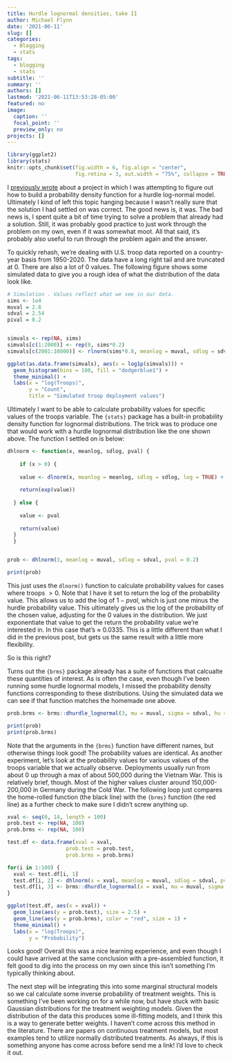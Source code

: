 ```yaml
---
title: Hurdle lognormal densities, take II
author: Michael Flynn
date: '2021-06-11'
slug: []
categories:
  - Blogging
  - stats
tags:
  - blogging
  - stats
subtitle: ''
summary: ''
authors: []
lastmod: '2021-06-11T13:53:28-05:00'
featured: no
image:
  caption: ''
  focal_point: ''
  preview_only: no
projects: []
---
```



```r
library(ggplot2)
library(stats)
knitr::opts_chunk$set(fig.width = 6, fig.align = "center", 
                      fig.retina = 3, out.width = "75%", collapse = TRUE)
```

I [previously wrote](https://www.m-flynn.com/post/2021-03-03-hurdle-lognormal-distribution-densities/) about a project in which I was attempting to figure out how to build a probability density function for a hurdle log-normal model. Ultimately I kind of left this topic hanging because I wasn't really sure that the solution I had settled on was correct. The good news is, it was. The bad news is, I spent quite a bit of time trying to solve a problem that already had a solution. Still, it was probably good practice to just work through the problem on my own, even if it was somewhat moot. All that said, it's probably also useful to run through the problem again and the answer.

To quickly rehash, we're dealing with U.S. troop data reported on a country-year basis from 1950-2020. The data have a long right tail and are truncated at 0. There are also a lot of 0 values. The following figure shows some simulated data to give you a rough idea of what the distribution of the data look like.

```r
# Simulation . Values reflect what we see in our data.
sims <- 1e4
muval = 2.8
sdval = 2.54
pival = 0.2


simvals <- rep(NA, sims)
simvals[c(1:2000)] <- rep(0, sims*0.2)
simvals[c(2001:10000)] <- rlnorm(sims*0.8, meanlog = muval, sdlog = sdval)

ggplot(as.data.frame(simvals), aes(x = log1p(simvals))) +
  geom_histogram(bins = 100, fill = "dodgerblue1") +
  theme_minimal() +
  labs(x = "log(Troops)",
       y = "Count",
       title = "Simulated troop deployment values")

```
Ultimately I want to be able to calculate probability values for specific values of the troops variable. The `{stats}` package has a built-in probability density function for lognormal distributions. The trick was to produce one that would work with a hurdle lognormal distribution like the one shown above. The function I settled on is below:

```r

dhlnorm <- function(x, meanlog, sdlog, pval) {
  
    if (x > 0) {
    
    value <- dlnorm(x, meanlog = meanlog, sdlog = sdlog, log = TRUE) + log(1-pval)
    
    return(exp(value))
    
  } else {
    
    value <- pval
    
    return(value)
  }
  }


prob <- dhlnorm(3, meanlog = muval, sdlog = sdval, pval = 0.2)

print(prob)
```

This just uses the `dlnorm()` function to calculate probability values for cases where troops $>0$. Note that I have it set to return the log of the probability value. This allows us to add the log of $1-pval$, which is just one minus the hurdle probability value. This ultimately gives us the log of the probability of the chosen value, adjusting for the 0 values in the distribution. We just exponentiate that value to get the return the probability value we're interested in. In this case that's $\approx$ 0.0335. This is a little different than what I did in the previous post, but gets us the same result with a little more flexibility.

So is this right?

Turns out the `{brms}` package already has a suite of functions that calcualte these quantities of interest. As is often the case, even though I've been running some hurdle lognormal models, I missed the probability density functions corresponding to these distributions. Using the simulated data we can see if that function matches the homemade one above. 

```r

prob.brms <- brms::dhurdle_lognormal(3, mu = muval, sigma = sdval, hu = 0.2, log = FALSE)

print(prob)
print(prob.brms)

```

Note that the arguments in the `{brms}` function have different names, but otherwise things look good! The probability values are identical. As another experiment, let's look at the probability values for various values of the troops variable that we actually observe. Deployments usually run from about 0 up through a max of about 500,000 during the Vietnam War. This is relatively brief, though. Most of the higher values cluster around 150,000-200,000 in Germany during the Cold War. The following loop just compares the home-rolled function (the black line) with the `{brms}` function (the red line) as a further check to make sure I didn't screw anything up.


```r

xval <- seq(0, 14, length = 100)
prob.test <- rep(NA, 100)
prob.brms <- rep(NA, 100)

test.df <- data.frame(xval = xval, 
                   prob.test = prob.test,
                   prob.brms = prob.brms)

for(i in 1:100) {
  xval <- test.df[i, 1]
  test.df[i, 2] <- dhlnorm(x = xval, meanlog = muval, sdlog = sdval, pval = 0.2)
  test.df[i, 3] <- brms::dhurdle_lognormal(x = xval, mu = muval, sigma = sdval, hu = 0.2, log = FALSE)
}

ggplot(test.df, aes(x = xval)) +
  geom_line(aes(y = prob.test), size = 2.5) +
  geom_line(aes(y = prob.brms), color = "red", size = 1) +
  theme_minimal() +
  labs(x = "log(Troops)",
       y = "Probability")

```
Looks good! Overall this was a nice learning experience, and even though I could have arrived at the same conclusion with a pre-assembled function, it felt good to dig into the process on my own since this isn't something I'm typically thinking about. 

The next step will be integrating this into some marginal structural models so we cal calculate some inverse probability of treatment weights. This is something I've been working on for a while now, but have stuck with basic Gaussian distributions for the treatment weighting models. Given the distribution of the data this produces some ill-fitting models, and I think this is a way to generate better weights. I haven't come across this method in the literature. There are papers on continuous treatment models, but most examples tend to utilize normally distributed treatments. As always, if this is something anyone has come across before send me a link! I'd love to check it out.
